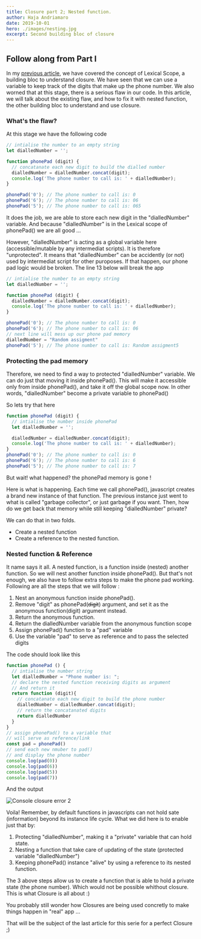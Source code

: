 ```yaml
---
title: Closure part 2; Nested function.
author: Haja Andriamaro
date: 2019-10-01
hero: ./images/nesting.jpg
excerpt: Second building bloc of closure
---
```


## Follow along from Part I

In my [previous article](../closure-part-1-lexical-scope), we have covered the concept of Lexical Scope, a building bloc to understand closure. 
We have seen that we can use a variable to keep track of the digits that make up the phone number. We also worned that
at this stage, there is a serious flaw in our code. 
In this article, we will talk about the existing flaw, and how to fix it with nested function, the other building bloc to understand and use closure.

### What's the flaw?

At this stage we have the following code 
```javascript
// intialise the number to an empty string
let dialledNumber = '';

function phonePad (digit) {
  // concatanate each new digit to build the dialled number
  dialledNumber = dialledNumber.concat(digit);
  console.log('The phone number to call is: ' + dialledNumber);
}

phonePad('0'); // The phone number to call is: 0
phonePad('6'); // The phone number to call is: 06
phonePad('5'); // The phone number to call is: 065
```
It does the job, we are able to store each new digit in the "dialledNumber" variable. And because "dialledNumber" is in the Lexical scope
of phonePad() we are all good ...

However, "dialledNumber" is acting as a global variable here (accessible/mutable by any intermediat scripts). It is therefore "unprotected".
It means that "dialledNumber" can be accidently (or not) used by intermediat script for other puroposes. If that happen, our phone pad logic would be broken.
The line 13 below will break the app

```javascript
// intialise the number to an empty string
let dialledNumber = '';

function phonePad (digit) {
  dialledNumber = dialledNumber.concat(digit);
  console.log('The phone number to call is: ' + dialledNumber);
}

phonePad('0'); // The phone number to call is: 0
phonePad('6'); // The phone number to call is: 06
// next line will mess up our phone pad memory
dialledNumber = "Random assigment"
phonePad('5'); // The phone number to call is: Random assigment5
```

### Protecting the pad memory

Therefore, we need to find a way to protected "dialledNumber" variable. We can do just that moving it inside phonePad(). 
This will make it accessible only from inside phonePad(), and take it off the global scope now. 
In other words, "dialledNumber" become a private variable to phonePad()

So lets try that here

```javascript
function phonePad (digit) {
  // intialise the number inside phonePad
  let dialledNumber = '';

  dialledNumber = dialledNumber.concat(digit);
  console.log('The phone number to call is: ' + dialledNumber);
}
phonePad('0'); // The phone number to call is: 0
phonePad('6'); // The phone number to call is: 6
phonePad('5'); // The phone number to call is: 7
```

But wait! what happened? the phonePad memory is gone !

Here is what is happening. Each time we call phonePad(), javascript creates a brand new instance of that function. 
The previous instance just went to what is called "garbage collector", or just garbage if you want. 
Then, how do we get back that memory while still keeping "dialledNumber" private?

We can do that in two folds. 

- Create a nested function 
- Create a reference to the nested function.

### Nested function & Reference

It name says it all. A nested function, is a function inside (nested) another function. 
So we will nest another function inside phonePad(). 
But that's not enough, we also have to follow extra steps to make the phone pad working.
Following are all the steps that we will follow :

1. Nest an anonymous function inside phonePad().
2. Remove "digit" as phonePad(~~digit~~) argument, and set it as the anonymous function(digit) argument instead.
3. Return the anonymous function.
4. Return the dialledNumber variable from the anonymous function scope
5. Assign phonePad() function to a "pad" variable
6. Use the variable "pad" to serve as reference and to pass the selected digits

The code should look like this

```javascript
function phonePad () {
  // intialise the number string
  let dialledNumber = "Phone number is: ";
  // declare the nested function receiving digits as argument
  // And return it
  return function (digit){
    // concatanate each new digit to build the phone number
    dialledNumber = dialledNumber.concat(digit);
    // return the concatanated digits
    return dialledNumber
  }
}
// assign phonePad() to a variable that 
// will serve as reference/link
const pad = phonePad()
// send each new nmuber to pad()
// and display the phone number
console.log(pad(0))
console.log(pad(6))
console.log(pad(5))
console.log(pad(7))
```
And the output

<div className="Image__Small">
  <img
    src="./images/console-4.png"
    alt="Console closure error 2"
  />
</div>

Voila! Remember, by default functions in javascripts can not hold sate (information) beyond 
its instance life cycle. What we did here is to enable just that by:

1. Protecting "dialledNumber", making it a "private" variable that can hold state.
2. Nesting a function that take care of updating of the state (protected variable "dialledNumber")
3. Keeping phonePad() instance "alive" by using a reference to its nested function.

The 3 above steps allow us to create a function that is able to hold a private 
state (the phone number). Which would not be possible whithout closure. 
This is what Closure is all about :)

You probably still wonder how Closures are being used concretly to make things happen in "real" app ...

That will be the subject of the last article for this serie for a perfect Closure ;)

